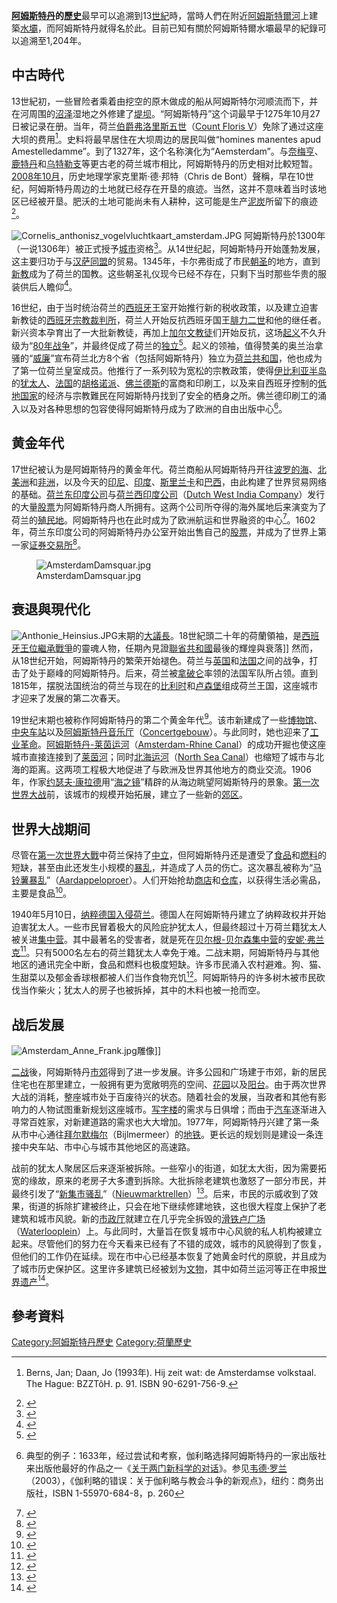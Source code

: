{{Link style|time=2015-12-13T15:51:56+00:00}}
'''[[阿姆斯特丹|阿姆斯特丹]]的[[歷史|歷史]]'''最早可以追溯到13[[世紀|世紀]]時，當時人們在附近[[阿姆斯特爾河|阿姆斯特爾河]]上建築[[水壩|水壩]]，而阿姆斯特丹就得名於此。目前已知有關於阿姆斯特爾水壩最早的紀錄可以追溯至1,204年。

==中古時代==
13世紀初，一些冒险者乘着由挖空的原木做成的船从阿姆斯特尔河顺流而下，并在河周围的[[沼泽|沼泽]]湿地之外修建了[[堤坝|堤坝]]。“阿姆斯特丹”这个词最早于1275年10月27日被记录在册。当年，荷兰[[伯爵|伯爵]][[弗洛里斯五世|弗洛里斯五世]]（[[:en:Floris_V|Count Floris V]]）免除了通过这座大坝的费用<ref>{{Nl icon}}Berns, Jan; Daan, Jo (1993年). Hij zeit wat: de Amsterdamse volkstaal. The Hague: BZZTôH. p. 91. ISBN 90-6291-756-9.</ref>。史料将最早居住在大坝周边的居民叫做“homines manentes apud Amestelledamme”。到了1327年，这个名称演化为“Aemsterdam”。与[[奈梅亨|奈梅亨]]、[[鹿特丹|鹿特丹]]和[[乌特勒支|乌特勒支]]等更古老的荷兰城市相比，阿姆斯特丹的历史相对比較短暂。[[2008年10月|2008年10月]]，历史地理学家克里斯·德·邦特（Chris de Bont）聲稱，早在10世纪，阿姆斯特丹周边的土地就已经存在开垦的痕迹。当然，这并不意味着当时该地区已经被开垦。肥沃的土地可能尚未有人耕种，这可能是生产[[泥炭|泥炭]]所留下的痕迹<ref>{{cite web|url=http://www.nu.nl/news/1801750/80/rss/%27Amsterdam_200_jaar_ouder_dan_aangenomen%27.html|title=Amsterdam 200 jaar ouder dan aangenomen|accessdate=2008-10-22|date=22 October 2008|publisher=Nu.nl|language=nl|archive-date=2008-10-25|archive-url=https://web.archive.org/web/20081025045803/http://www.nu.nl/news/1801750/80/rss/'Amsterdam_200_jaar_ouder_dan_aangenomen'.html|dead-url=no}}</ref>。

[[File:Cornelis_anthonisz_vogelvluchtkaart_amsterdam.JPG|thumb]]
阿姆斯特丹於1300年（一说1306年）被正式授予[[城市|城市]]资格<ref name="amnlgeschedenis">{{cite web
|url=http://amsterdam.nl/stad_in_beeld/geschiedenis/de_geschiedenis_van#Stadsrechten
|title=De geschiedenis van Amsterdam
|publisher=Municipality of Amsterdam
|language=nl
|accessdate=2008-05-21
|deadurl=yes
|archiveurl=https://web.archive.org/web/20080518134246/http://amsterdam.nl/stad_in_beeld/geschiedenis/de_geschiedenis_van#Stadsrechten
|archivedate=2008-05-18
}}</ref>。从14世纪起，阿姆斯特丹开始蓬勃发展，这主要归功于与[[汉萨同盟|汉萨同盟]]的贸易。1345年，卡尔弗街成了市民[[朝圣|朝圣]]的地方，直到[[新教|新教]]成为了荷兰的国教。这些朝圣礼仪现今已经不存在，只剩下当时那些华贵的服装供后人瞻仰<ref name="stilleomgang">{{cite web
|url=http://www.trouw.nl/laatstenieuws/laatstenieuws/article936256.ece/Katholieken_verzameld_voor_Mirakel_van_Amsterdam
|title=Mirakel van Amsterdam
|language=nl
|accessdate=2008-05-21
|archive-date=2015-10-23
|archive-url=https://web.archive.org/web/20151023023353/http://www.trouw.nl/laatstenieuws/laatstenieuws/article936256.ece/Katholieken_verzameld_voor_Mirakel_van_Amsterdam
|dead-url=no
}}</ref>。

16世纪，由于当时统治荷兰的[[西班牙|西班牙]]王室开始推行新的税收政策，以及建立迫害新教徒的[[西班牙宗教裁判所|西班牙宗教裁判所]]，荷兰人开始反抗西班牙国王[[腓力二世_(西班牙)|腓力二世]]和他的继任者。新兴资本孕育出了一大批新教徒，再加上[[加爾文教派|加尔文教徒]]们开始反抗，这场[[起义|起义]]不久升级为“[[80年战争|80年战争]]”，并最终促成了荷兰的[[独立|独立]]<ref name="80yearswar">{{cite web
|url=http://dutchrevolt.leidenuniv.nl/nederlands/default.htm
|publisher=Leiden University
|title=Eighty Years' War
|language=nl
|accessdate=2008-05-21
|archive-date=2008-05-12
|archive-url=https://web.archive.org/web/20080512110316/http://dutchrevolt.leidenuniv.nl/nederlands/default.htm
|dead-url=no
}}</ref>。起义的领袖，值得赞美的奥兰治拿骚的“[[威廉一世_(奥兰治)|威廉]]”宣布荷兰北方8个省（包括阿姆斯特丹）独立为[[荷兰共和国|荷兰共和国]]，他也成为了第一位荷兰皇室成员。他推行了一系列较为宽松的宗教政策，使得[[伊比利亚半岛|伊比利亚半岛]]的[[犹太人|犹太人]]、[[法国|法国]]的[[胡格诺派|胡格诺派]]、[[佛兰德斯|佛兰德斯]]的富商和印刷工，以及来自西班牙控制的[[低地国家|低地国家]]的经济与宗教難民在阿姆斯特丹找到了安全的栖身之所。佛兰德印刷工的涌入以及对各种思想的包容使得阿姆斯特丹成为了欧洲的自由出版中心<ref>{{en}}典型的例子：1633年，经过尝试和考察，伽利略选择阿姆斯特丹的一家出版社来出版他最好的作品之一《[[关于两门新科学的对话|关于两门新科学的对话]]》。参见[[韦德·罗兰|韦德·罗兰]]（2003），《伽利略的错误：关于伽利略与教会斗争的新观点》，纽约：商务出版社，ISBN 1-55970-684-8，p. 260</ref>。

== 黄金年代 ==
{{See also|荷蘭黃金時代}}
17世纪被认为是阿姆斯特丹的黄金年代。荷兰商船从阿姆斯特丹开往[[波罗的海|波罗的海]]、[[北美洲|北美洲]]和[[非洲|非洲]]，以及今天的[[印尼|印尼]]、[[印度|印度]]、[[斯里兰卡|斯里兰卡]]和[[巴西|巴西]]，由此构建了世界贸易网络的基础。[[荷兰东印度公司|荷兰东印度公司]]与[[荷兰西印度公司|荷兰西印度公司]]（[[:en:Dutch_West_India_Company|Dutch West India Company]]）发行的大量[[股票|股票]]为阿姆斯特丹商人所拥有。这两个公司所夺得的海外属地后来演变为了荷兰的[[殖民地|殖民地]]。阿姆斯特丹也在此时成为了欧洲航运和世界融资的中心<ref>{{en}}{{cite web |url=http://www.uncp.edu/home/rwb/Amsterdam_l.html |title=Amsterdam in the 17th Century |accessdate=2009-02-05 |work= |publisher=Robert W. Brown |date=2004-03-30 |deadurl=yes |archiveurl=https://web.archive.org/web/20090826132532/http://www.uncp.edu/home/rwb/Amsterdam_l.html |archivedate=2009-08-26 }}</ref>。1602年，荷兰东印度公司的阿姆斯特丹办公室开始出售自己的[[股票|股票]]，并成为了世界上第一家[[证券交易所|证券交易所]]<ref name="The oldest share">{{en}}{{cite web
|url=http://www.oldest-share.com/
|title=The oldest share
|accessdate=2008-05-22
|archive-date=2008-05-09
|archive-url=https://web.archive.org/web/20080509123937/http://www.oldest-share.com/
|dead-url=no
}}</ref>。

[[File:AmsterdamDamsquar.jpg|thumb]]

==衰退與現代化==
[[File:Anthonie_Heinsius.JPG|thumb]]末期的[[大議長|大議長]]{{link-en|安東尼·海因斯|Anthonie Heinsius}}。18世紀頭二十年的荷蘭領袖，是[[西班牙王位繼承戰爭|西班牙王位繼承戰爭]]的靈魂人物，任期內見證[[聯省共和國|聯省共和國]]最後的輝煌與衰落]]
然而，从18世纪开始，阿姆斯特丹的繁荣开始褪色。荷兰与[[英国|英国]]和[[法国|法国]]之间的战争，打击了处于巅峰的阿姆斯特丹。后来，荷兰被[[拿破仑|拿破仑]]率领的法国军队所占领。直到1815年，摆脱法国统治的荷兰与现在的[[比利时|比利时]]和[[卢森堡|卢森堡]]组成荷兰王国，这座城市才迎来了发展的第二次春天。

19世纪末期也被称作阿姆斯特丹的第二个黄金年代<ref name="Amsterdam City Walks">{{en}}{{cite web
 |url         = http://www.amsterdamcitywalks.com/english/agenda.html
 |title       = Amsterdam through the ages -A medieval village becomes a global city
 |accessdate  = 2008-05-21
 |deadurl     = yes
 |archiveurl  = https://web.archive.org/web/20080501115531/http://www.amsterdamcitywalks.com/english/agenda.html
 |archivedate = 2008-05-01
}}</ref>。该市新建成了一些[[博物馆|博物馆]]、[[阿姆斯特丹中央车站|中央车站]]以及[[音乐厅_(阿姆斯特丹)|阿姆斯特丹音乐厅]]（[[:en:Concertgebouw|Concertgebouw]]）。与此同时，她也迎来了[[工业革命|工业革命]]。[[阿姆斯特丹-莱茵运河|阿姆斯特丹-莱茵运河]]（[[:en:Amsterdam-Rhine_Canal|Amsterdam-Rhine Canal]]）的成功开掘也使这座城市直接连接到了[[莱茵河|莱茵河]]；同时[[北海运河|北海运河]]（[[:en:North_Sea_Canal|North Sea Canal]]）也缩短了城市与北海的距离。这两项工程极大地促进了与欧洲及世界其他地方的商业交流。1906年，作家[[约瑟夫·康拉德|约瑟夫·康拉德]]用“[http://en.wikiquote.org/wiki/Joseph_Conrad#The_Mirror_of_the_Sea_.281906.29 海之镜]”精辟的从海边眺望阿姆斯特丹的景象。[[第一次世界大战|第一次世界大战]]前，该城市的规模开始拓展，建立了一些新的[[郊区|郊区]]。

== 世界大战期间 ==
尽管在[[第一次世界大戰|第一次世界大戰]]中荷兰保持了[[中立|中立]]，但阿姆斯特丹还是遭受了[[食品|食品]]和[[燃料|燃料]]的短缺，甚至由此还发生小规模的[[暴乱|暴乱]]，并造成了人员的伤亡。这次暴乱被称为“[[马铃薯暴乱|马铃薯暴乱]]”（[[:nl:Aardappeloproer|Aardappeloproer]]）。人们开始抢劫[[商店|商店]]和[[仓库|仓库]]，以获得生活必需品，主要是食品<ref name="aardappeloproer">{{cite web
|url=http://www.collectie.legermuseum.nl/sites/strategion/contents/i004516/arma39%20het%20aardappeloproer%20in%201917.pdf
|title=Aardappeloproer
|format=pdf
|language=nl
|accessdate=2008-05-21
|archive-date=2008-05-28
|archive-url=https://web.archive.org/web/20080528004443/http://www.collectie.legermuseum.nl/sites/strategion/contents/i004516/arma39%20het%20aardappeloproer%20in%201917.pdf
|dead-url=no
}}</ref>。

1940年5月10日，[[纳粹德国|纳粹德国]][[荷蘭戰役|入侵荷兰]]。德国人在阿姆斯特丹建立了纳粹政权并开始迫害犹太人。一些市民冒着极大的风险庇护犹太人，但最终超过十万荷兰籍犹太人被关进[[集中营|集中营]]。其中最著名的受害者，就是死在[[贝尔根-贝尔森集中营|贝尔根-贝尔森集中营]]的[[安妮·弗兰克|安妮·弗兰克]]<ref name="deportation">{{cite web 
|url=http://www.hollandscheschouwburg.nl/site_en/deportatie/kader.html
|publisher=Hollandsche Schouwburg
|title=Deportation to camps 
|accessdate=2008-05-21
}}</ref>。只有5000名左右的荷兰籍犹太人幸免于难。二战末期，阿姆斯特丹与其他地区的通讯完全中断，食品和燃料也极度短缺。许多市民涌入农村避难。狗、猫、生甜菜以及郁金香球根都被人们当作食物充饥<ref name="hongerwinter">{{cite web
|url=http://www.nos.nl/nosjournaal/dossiers/60jaarbevrijding/60jaar_hongerwinter.html
|title=Kou en strijd in een barre winter
|publisher=NOS
|language=nl
|accessdate=2008-05-21
|deadurl=yes
|archiveurl=https://web.archive.org/web/20080123174846/http://www.nos.nl/nosjournaal/dossiers/60jaarbevrijding/60jaar_hongerwinter.html
|archivedate=2008-01-23
}}</ref>。阿姆斯特丹的许多树木被市民砍伐当作柴火；犹太人的房子也被拆掉，其中的木料也被一抢而空。

== 战后发展 ==
[[Image:Amsterdam_Anne_Frank.jpg|thumb]]雕像]]

[[二战|二战]]後，阿姆斯特丹[[市郊|市郊]]得到了进一步发展。许多公园和广场建于市郊，新的居民住宅也在那里建立，一般拥有更为宽敞明亮的空间、[[花园|花园]]以及[[阳台|阳台]]。由于两次世界大战的消耗，整座城市处于百废待兴的状态。随着社会的发展，当政者和其他有影响力的人物试图重新规划这座城市。[[写字楼|写字楼]]的需求与日俱增；而由于[[汽车|汽车]]逐渐进入寻常百姓家，对新建道路的需求也大大增加。1977年，阿姆斯特丹兴建了第一条从市中心通往[[拜尔默梅尔|拜尔默梅尔]]（Bijlmermeer）的[[地铁|地铁]]。更长远的规划则是建设一条连接中央车站、市中心与城市其他地区的高速路。

战前的犹太人聚居区后来逐渐被拆除。一些窄小的街道，如犹太大街，因为需要拓宽的缘故，原来的老房子大多遭到拆除。大批拆除老建筑也激怒了一部分市民，并最终引发了“[[新集市骚乱|新集市骚乱]]”（[[:nl:Nieuwmarktrellen|Nieuwmarktrellen]]）<ref name="metrostad">{{cite web
|url=http://amsterdam.nl/?ActItmIdt=101459
|title=Typisch Metrostad
|publisher=Municipality Amsterdam
|language=nl
|accessdate=2008-05-22
|deadurl=yes
|archiveurl=https://web.archive.org/web/20080610023117/http://amsterdam.nl/?ActItmIdt=101459
|archivedate=2008-06-10
}}</ref>。后来，市民的示威收到了效果，街道的拆除扩建被终止，只会在地下继续修建地铁，这也很大程度上保护了老建筑和城市风貌。新的[[市政厅|市政厅]]就建立在几乎完全拆毁的[[滑铁卢广场|滑铁卢广场]]（[[:en:Waterlooplein|Waterlooplein]]）上。与此同时，大量旨在恢复城市中心风貌的私人机构被建立起来。尽管他们的努力在今天看来已经有了不错的成效，城市的风貌得到了恢复，但他们的工作仍在延续。现在市中心已经基本恢复了她黄金时代的原貌，并且成为了城市历史保护区。这里许多建筑已经被划为[[文物|文物]]，其中如荷兰运河等正在申报[[世界遗产|世界遗产]]<ref name="unesco">{{cite web
 |url         = http://www.bma.amsterdam.nl/indexen/nieuws_bma?ActItmIdt=122633
 |title       = Unesco World Heritage Site
 |language    = nl
 |accessdate  = 2008-05-21
 |deadurl     = yes
 |archiveurl  = https://web.archive.org/web/20110430023726/http://www.bma.amsterdam.nl/indexen/nieuws_bma?ActItmIdt=122633
 |archivedate = 2011-04-30
}}</ref>。

==參考資料==
{{Reflist}}

[[Category:阿姆斯特丹歷史|Category:阿姆斯特丹歷史]]
[[Category:荷蘭歷史|Category:荷蘭歷史]]